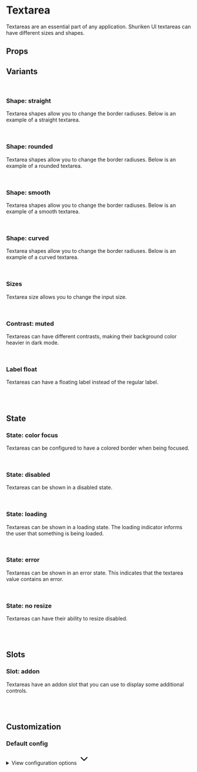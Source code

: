 
<Meta of={TextareaStories} />

# Textarea

Textareas are an essential part of any application. Shuriken UI textareas can have different sizes and shapes.

<Primary />

## Props

<Controls />

## Variants

<br />

### Shape: straight

Textarea shapes allow you to change the border radiuses. Below is an example of a straight textarea.

<div className="flex gap-2 bg-slate-100 dark:bg-slate-900 p-6 rounded-sm">
  <Story of={TextareaStories.Straight} />
</div>

<br />

### Shape: rounded

Textarea shapes allow you to change the border radiuses. Below is an example of a rounded textarea.

<div className="flex gap-2 bg-slate-100 dark:bg-slate-900 p-6 rounded-sm">
  <Story of={TextareaStories.Rounded} />
</div>

<br />

### Shape: smooth

Textarea shapes allow you to change the border radiuses. Below is an example of a smooth textarea.

<div className="flex gap-2 bg-slate-100 dark:bg-slate-900 p-6 rounded-sm">
  <Story of={TextareaStories.Smooth} />
</div>

<br />

### Shape: curved

Textarea shapes allow you to change the border radiuses. Below is an example of a curved textarea.

<div className="flex gap-2 bg-slate-100 dark:bg-slate-900 p-6 rounded-sm">
  <Story of={TextareaStories.Curved} />
</div>

<br />

### Sizes

Textarea size allows you to change the input size.

<div className="flex items-end gap-2 bg-slate-100 dark:bg-slate-900 p-6 rounded-sm">
  <Story of={TextareaStories.SizeSm} />
  <Story of={TextareaStories.SizeMd} />
  <Story of={TextareaStories.SizeLg} />
</div>

<br />

### Contrast: muted

Textareas can have different contrasts, making their background color heavier in dark mode.

<div className="flex items-end gap-2 border border-muted-200 dark:border-muted-800 bg-white dark:bg-slate-900 p-6 rounded-sm">
  <Story of={TextareaStories.ContrastMutedSm} />
  <Story of={TextareaStories.ContrastMutedMd} />
  <Story of={TextareaStories.ContrastMutedLg} />
</div>

<br />

### Label float

Textareas can have a floating label instead of the regular label.

<div className="flex items-end gap-2 bg-slate-100 dark:bg-slate-900 p-6 rounded-sm">
  <Story of={TextareaStories.LabelFloatSm} />
  <Story of={TextareaStories.LabelFloatMd} />
  <Story of={TextareaStories.LabelFloatLg} />
</div>

<br />
<br />

## State

### State: color focus

Textareas can be configured to have a colored border when being focused.

<div className="flex items-end gap-2 bg-slate-100 dark:bg-slate-900 p-6 rounded-sm">
  <Story of={TextareaStories.ColorFocusSm} />
  <Story of={TextareaStories.ColorFocusMd} />
  <Story of={TextareaStories.ColorFocusLg} />
</div>

<br />

### State: disabled

Textareas can be shown in a disabled state.

<div className="flex items-end gap-2 bg-slate-100 dark:bg-slate-900 p-6 rounded-sm">
  <Story of={TextareaStories.DisabledSm} />
  <Story of={TextareaStories.DisabledMd} />
  <Story of={TextareaStories.DisabledLg} />
</div>

<br />

### State: loading

Textareas can be shown in a loading state. The loading indicator informs the user that something is being loaded.

<div className="flex items-end gap-2 bg-slate-100 dark:bg-slate-900 p-6 rounded-sm">
  <Story of={TextareaStories.LoadingSm} />
  <Story of={TextareaStories.LoadingMd} />
  <Story of={TextareaStories.LoadingLg} />
</div>

<br />

### State: error

Textareas can be shown in an error state. This indicates that the textarea value contains an error.

<div className="flex items-end gap-2 bg-slate-100 dark:bg-slate-900 p-6 rounded-sm">
  <Story of={TextareaStories.ErrorSm} />
  <Story of={TextareaStories.ErrorMd} />
  <Story of={TextareaStories.ErrorLg} />
</div>

<br />

### State: no resize

Textareas can have their ability to resize disabled.

<div className="flex items-end gap-2 bg-slate-100 dark:bg-slate-900 p-6 rounded-sm">
  <Story of={TextareaStories.NoResizeSm} />
  <Story of={TextareaStories.NoResizeMd} />
  <Story of={TextareaStories.NoResizeLg} />
</div>

<br />
<br />

## Slots

### Slot: addon

Textareas have an addon slot that you can use to display some additional controls.

<div className="flex items-end gap-2 bg-slate-100 dark:bg-slate-900 p-6 rounded-sm">
  <Story of={TextareaStories.Addon} />
</div>

<br />
<br />

## Customization

### Default config

<div class="relative">
  <details class="relative bg-slate-50 border border-slate-200 rounded-lg p-4 [&>summary>svg]:open:-rotate-180">
    <summary class="list-none cursor-pointer">
      <span class="font-sans text-slate-500">View configuration options</span>
      <svg
        class="w-5 h-5 text-slate-500 absolute top-5 end-4 transition-transform duration-300"
        xmlns="http://www.w3.org/2000/svg"
        width="32"
        height="32"
        viewBox="0 0 24 24"
      >
        <path
          fill="none"
          stroke="currentColor"
          stroke-linecap="round"
          stroke-linejoin="round"
          stroke-width="2"
          d="m6 9l6 6l6-6"
        />
      </svg>
    </summary>

    <div class="!mt-4">
      <pre >
        {JSON.stringify(defaultConfig, null, 2)}
      </pre>
    </div>

  </details>
</div>

